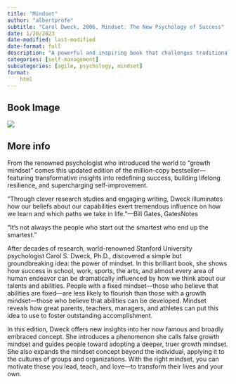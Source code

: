 ```yaml
---
title: "Mindset"
author: "albertprofe"
subtitle: "Carol Dweck, 2006, Mindset: The New Psychology of Success"
date: 1/20/2023
date-modified: last-modified
date-format: full
description: "A powerful and inspiring book that challenges traditional notions of intelligence and talent. Carol Dweck introduces the concept of a growth mindset and shows how embracing a growth mindset can lead to greater success and fulfillment in life."
categories: [self-management]
subcategories: [agile, psychology, mindset]
format:
    html
---
```


## Book Image

![](/books/mindset.jpg)

## More info

From the renowned psychologist who introduced the world to “growth mindset” comes this updated edition of the million-copy bestseller—featuring transformative insights into redefining success, building lifelong resilience, and supercharging self-improvement.

“Through clever research studies and engaging writing, Dweck illuminates how our beliefs about our capabilities exert tremendous influence on how we learn and which paths we take in life.”—Bill Gates, GatesNotes

“It’s not always the people who start out the smartest who end up the smartest.”

After decades of research, world-renowned Stanford University psychologist Carol S. Dweck, Ph.D., discovered a simple but groundbreaking idea: the power of mindset. In this brilliant book, she shows how success in school, work, sports, the arts, and almost every area of human endeavor can be dramatically influenced by how we think about our talents and abilities. People with a fixed mindset—those who believe that abilities are fixed—are less likely to flourish than those with a growth mindset—those who believe that abilities can be developed. Mindset reveals how great parents, teachers, managers, and athletes can put this idea to use to foster outstanding accomplishment.

In this edition, Dweck offers new insights into her now famous and broadly embraced concept. She introduces a phenomenon she calls false growth mindset and guides people toward adopting a deeper, truer growth mindset. She also expands the mindset concept beyond the individual, applying it to the cultures of groups and organizations. With the right mindset, you can motivate those you lead, teach, and love—to transform their lives and your own.
